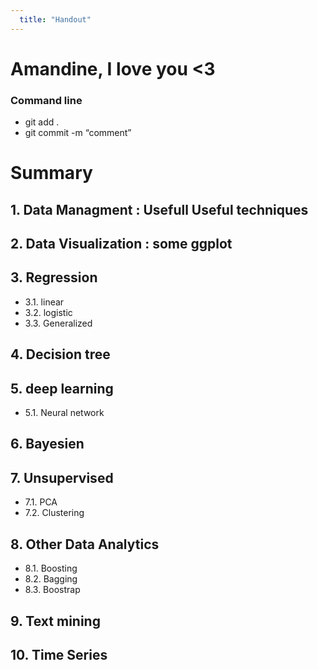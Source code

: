 ```yaml
---
  title: "Handout"
---
```

  
# **Amandine, I love you <3** 
  
### Command line
- git add . 
- git commit -m "comment"

# **Summary**
## 1. Data Managment : Usefull Useful techniques
## 2. Data Visualization : some ggplot  
## 3. Regression
  - 3.1. linear
  - 3.2. logistic
  - 3.3. Generalized
  
## 4. Decision tree
## 5. deep learning
  - 5.1. Neural network
  
## 6. Bayesien
## 7. Unsupervised 
  - 7.1. PCA
  - 7.2. Clustering 
  
## 8. Other Data Analytics
  - 8.1. Boosting
  - 8.2. Bagging
  - 8.3. Boostrap

## 9. Text mining

## 10. Time Series
  
  
  
  
  
  